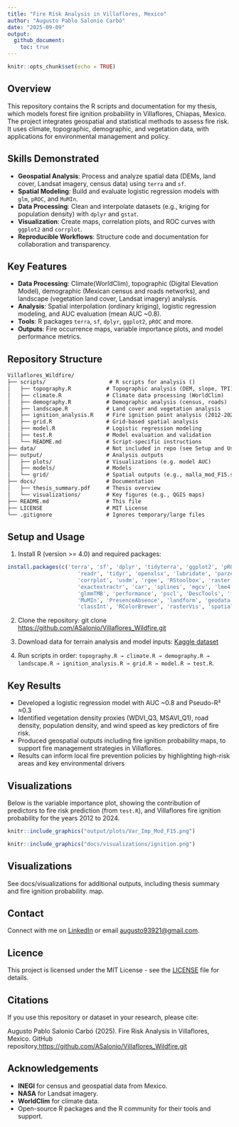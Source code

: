 ```yaml
---
title: "Fire Risk Analysis in Villaflores, Mexico"
author: "Augusto Pablo Salonio Carbó"
date: "2025-09-09"
output: 
  github_document:
    toc: true
---
```


```r
knitr::opts_chunk$set(echo = TRUE)
```

## Overview

This repository contains the R scripts and documentation for my thesis, which models forest fire ignition probability in Villaflores, Chiapas, Mexico. The project integrates geospatial and statistical methods to assess fire risk. It uses climate, topographic, demographic, and vegetation data, with applications for environmental management and policy.

## Skills Demonstrated

-   **Geospatial Analysis**: Process and analyze spatial data (DEMs, land cover, Landsat imagery, census data) using `terra` and `sf`.
-   **Spatial Modeling**: Build and evaluate logistic regression models with `glm`, `pROC`, and `MuMIn`.
-   **Data Processing**: Clean and interpolate datasets (e.g., kriging for population density) with `dplyr` and `gstat`.
-   **Visualization**: Create maps, correlation plots, and ROC curves with `ggplot2` and `corrplot`.
-   **Reproducible Workflows**: Structure code and documentation for collaboration and transparency.

## Key Features

-   **Data Processing**: Climate(WorldClim), topographic (Digital Elevation Model), demographic (Mexican census and roads networks), and landscape (vegetation land cover, Landsat imagery) analysis.
-   **Analysis**: Spatial interpolation (ordinary kriging), logistic regression modeling, and AUC evaluation (mean AUC \~0.8).
-   **Tools**: R packages `terra`, `sf`, `dplyr`, `ggplot2`, `pROC` and more.
-   **Outputs**: Fire occurrence maps, variable importance plots, and model performance metrics.

## Repository Structure

``` markdown
Villaflores_Wildfire/
├── scripts/                    # R scripts for analysis ()
│   ├── topography.R           # Topographic analysis (DEM, slope, TPI)
│   ├── climate.R              # Climate data processing (WorldClim)
│   ├── demography.R           # Demographic analysis (census, roads)
│   ├── landscape.R            # Land cover and vegetation analysis
│   ├── ignition_analysis.R    # Fire ignition point analysis (2012-2024)
│   ├── grid.R                 # Grid-based spatial analysis
│   ├── model.R                # Logistic regression modeling
│   ├── test.R                 # Model evaluation and validation
│   └── README.md              # Script-specific instructions
├── data/                      # Not included in repo (see Setup and Usage)
├── output/                    # Analysis outputs
│   ├── plots/                 # Visualizations (e.g. model AUC)
│   ├── models/                # Models
│   └── grid/                  # Spatial outputs (e.g., malla_mod_F15.shp)
├── docs/                      # Documentation
│   ├── thesis_summary.pdf     # Thesis overview
│   └── visualizations/        # Key figures (e.g., QGIS maps)
├── README.md                  # This file
├── LICENSE                    # MIT License
└── .gitignore                 # Ignores temporary/large files
```

## Setup and Usage

1.  Install R (version \>= 4.0) and required packages:

```r
install.packages(c('terra', 'sf', 'dplyr', 'tidyterra', 'ggplot2', 'pROC', 'ROCR',
                      'readr', 'tidyr', 'openxlsx', 'lubridate', 'parzer', 'leaflet',
                      'corrplot', 'usdm', 'rgee', 'RStoolbox', 'raster', 'rgeos',
                      'exactextractr', 'car', 'splines', 'mgcv', 'lme4', 'lmtest',
                      'glmmTMB', 'performance', 'pscl', 'DescTools', 'fmsb', 'cvAUC',
                      'MuMIn', 'PresenceAbsence', 'landform', 'geodata', 'maptools',
                      'classInt', 'RColorBrewer', 'rasterVis', 'spatialEco', 'gridExtra'))
```

2.  Clone the repository: git clone [https://github.com/ASalonio/Villaflores_Wildfire.git](https://github.com/ASalonio/Villaflores_Wildfire){.uri}

3.  Download data for terrain analysis and model inputs: [Kaggle dataset](https://www.kaggle.com/datasets/augustosalonio/villaflores-wildfire/data)

4.  Run scripts in order: `topography.R → climate.R → demography.R → landscape.R → ignition_analysis.R → grid.R → model.R → test.R`.

## Key Results

-   Developed a logistic regression model with AUC \~0.8 and Pseudo-R² ≈0.3
-   Identified vegetation density proxies (WDVI_Q3, MSAVI_Q1), road density, population density, and wind speed as key predictors of fire risk.
-   Produced geospatial outputs including fire ignition probability maps, to support fire management strategies in Villaflores.
-   Results can inform local fire prevention policies by highlighting high-risk areas and key environmental drivers

## Visualizations

Below is the variable importance plot, showing the contribution of predictors to fire risk prediction (from `test.R`), and Villaflores fire ignition probability for the years 2012 to 2024.

```r
knitr::include_graphics("output/plots/Var_Imp_Mod_F15.png")

```

```r
knitr::include_graphics("docs/visualizations/ignition.png")

```

## Visualizations

See docs/visualizations for additional outputs, including thesis summary and fire ignition probability. map.

## Contact

Connect with me on [LinkedIn](https://www.linkedin.com/in/augusto-salonio-442621132/) or email [augusto93921\@gmail.com](mailto:augusto93921@gmail.com){.email}.

## Licence

This project is licensed under the MIT License - see the [LICENSE](https://github.com/ASalonio/Villaflores_Wildfire/blob/main/LICENSE) file for details.

## Citations

If you use this repository or dataset in your research, please cite:

Augusto Pablo Salonio Carbó (2025). Fire Risk Analysis in Villaflores, Mexico. GitHub repository,[https://github.com/ASalonio/Villaflores_Wildfire.git](https://github.com/ASalonio/Villaflores_Wildfire){.uri}

## Acknowledgements

-   **INEGI** for census and geospatial data from Mexico.
-   **NASA** for Landsat imagery.
-   **WorldClim** for climate data.
-   Open-source R packages and the R community for their tools and support.
